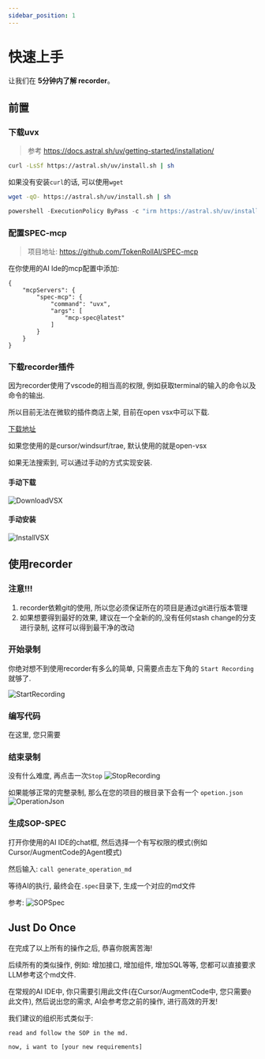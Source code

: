 ```yaml
---
sidebar_position: 1
---
```


# 快速上手

让我们在 **5分钟内了解 recorder**。

## 前置

### 下载uvx

> 参考 https://docs.astral.sh/uv/getting-started/installation/

<Tabs>
<TabItem value="mac-linux" label="macOS & Linux">

```bash
curl -LsSf https://astral.sh/uv/install.sh | sh
```

如果没有安装`curl`的话, 可以使用`wget`

```bash
wget -qO- https://astral.sh/uv/install.sh | sh
```

</TabItem>
<TabItem value="windows" label="Windows">

```powershell
powershell -ExecutionPolicy ByPass -c "irm https://astral.sh/uv/install.ps1 | iex"
```

</TabItem>
</Tabs>

### 配置SPEC-mcp

> 项目地址: https://github.com/TokenRollAI/SPEC-mcp

在你使用的AI Ide的mcp配置中添加:
```
{
    "mcpServers": {
        "spec-mcp": {
            "command": "uvx",
            "args": [
                "mcp-spec@latest"
            ]
        }
    }
}
```



### 下载recorder插件

因为recorder使用了vscode的相当高的权限, 例如获取terminal的输入的命令以及命令的输出.

所以目前无法在微软的插件商店上架, 目前在open vsx中可以下载.

[下载地址](https://open-vsx.org/extension/TokenRollAI/recorder)

如果您使用的是cursor/windsurf/trae, 默认使用的就是open-vsx

如果无法搜索到, 可以通过手动的方式实现安装.

#### 手动下载

![DownloadVSX](/img/download_vsx.png)

#### 手动安装

![InstallVSX](/img/install_vsx.png)

## 使用recorder

### 注意!!!

1. recorder依赖git的使用, 所以您必须保证所在的项目是通过git进行版本管理
2. 如果想要得到最好的效果, 建议在一个全新的的,没有任何stash change的分支进行录制, 这样可以得到最干净的改动


### 开始录制

你绝对想不到使用recorder有多么的简单, 只需要点击左下角的 `Start Recording` 就够了.

![StartRecording](/img/click_recording.png)

### 编写代码

在这里, 您只需要


### 结束录制

没有什么难度, 再点击一次`Stop`
![StopRecording](/img/click_stop_recording.png)

如果能够正常的完整录制, 那么在您的项目的根目录下会有一个 `opetion.json`
![OperationJson](/img/operation_json_position.png)

### 生成SOP-SPEC

打开你使用的AI IDE的chat框, 然后选择一个有写权限的模式(例如Cursor/AugmentCode的Agent模式)

然后输入: `call generate_operation_md`

等待AI的执行, 最终会在`.spec`目录下, 生成一个对应的md文件

参考:
![SOPSpec](/img/sop_spec.png)

## Just Do Once

在完成了以上所有的操作之后, 恭喜你脱离苦海!

后续所有的类似操作, 例如: 增加接口, 增加组件, 增加SQL等等, 您都可以直接要求LLM参考这个md文件.

在常规的AI IDE中, 你只需要引用此文件(在Cursor/AugmentCode中, 您只需要`@`此文件), 然后说出您的需求, AI会参考您之前的操作, 进行高效的开发!

我们建议的组织形式类似于:

```
read and follow the SOP in the md.

now, i want to [your new requirements]
```